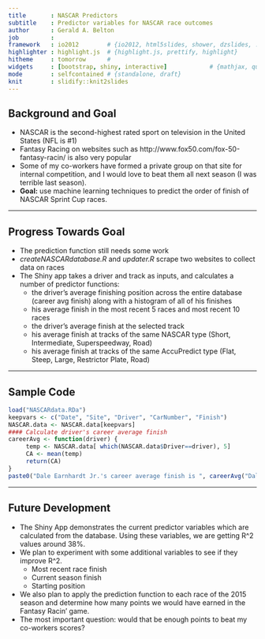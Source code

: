 ```yaml
---
title       : NASCAR Predictors 
subtitle    : Predictor variables for NASCAR race outcomes
author      : Gerald A. Belton
job         : 
framework   : io2012        # {io2012, html5slides, shower, dzslides, ...}
highlighter : highlight.js  # {highlight.js, prettify, highlight}
hitheme     : tomorrow      # 
widgets     : [bootstrap, shiny, interactive]            # {mathjax, quiz, bootstrap}
mode        : selfcontained # {standalone, draft}
knit        : slidify::knit2slides
---
```


<style>
em {
  font-style: italic
}
</style>

<style>
strong {
  font-weight: bold;
}
</style>

## Background and Goal

- NASCAR is the second-highest rated sport on television in the United States (NFL is #1)
- Fantasy Racing on websites such as http://www.fox50.com/fox-50-fantasy-racin/ is also very popular
- Some of my co-workers have formed a private group on that site for internal competition, and I would love to beat them all next season (I was terrible last season).
- **Goal:** use machine learning techniques to predict the order of finish of NASCAR Sprint Cup races.


--- 

## Progress Towards Goal
- The prediction function still needs some work
- *createNASCARdatabase.R* and *updater.R* scrape two websites to collect data on races
- The Shiny app takes a driver and track as inputs, and calculates a number of predictor functions:
  - the driver's average finishing position across the entire database (career avg finish) along with a histogram of all of his finishes
  - his average finish in the most recent 5 races and most recent 10 races
  - the driver's average finish at the selected track
  - his average finish at tracks of the same NASCAR type (Short, Intermediate, Superspeedway, Road)
  - his average finish at tracks of the same AccuPredict type (Flat, Steep, Large, Restrictor Plate, Road)

---

## Sample Code

```r
load("NASCARdata.RDa")
keepvars <- c("Date", "Site", "Driver", "CarNumber", "Finish")
NASCAR.data <- NASCAR.data[keepvars]
#### Calculate driver's career average finish
careerAvg <- function(driver) {
     temp <- NASCAR.data[ which(NASCAR.data$Driver==driver), 5]
     CA <- mean(temp)
     return(CA)
}
paste0("Dale Earnhardt Jr.'s career average finish is ", careerAvg("Dale Earnhardt Jr."))
```

---

## Future Development

- The Shiny App demonstrates the current predictor variables which are calculated from the database. Using these variables, we are getting R^2 values around 38%.
- We plan to experiment with some additional variables to see if they improve R^2.
  - Most recent race finish
  - Current season finish
  - Starting position
- We also plan to apply the prediction function to each race of the 2015 season and determine how many points we would have earned in the Fantasy Racin' game.
- The most important question: would that be enough points to beat my co-workers scores?



